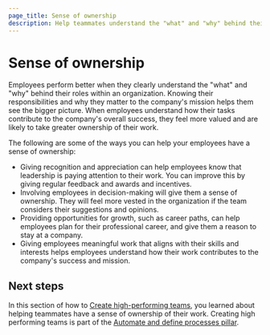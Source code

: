 ```yaml
---
page_title: Sense of ownership
description: Help teammates understand the "what" and "why" behind their roles within an organization.
---
```


# Sense of ownership

Employees perform better when they clearly understand the "what" and "why" behind their roles within an organization. Knowing their responsibilities and why they matter to the company's mission helps them see the bigger picture. When employees understand how their tasks contribute to the company's overall success, they feel more valued and are likely to take greater ownership of their work.

The following are some of the ways you can help your employees have a sense of ownership:

- Giving recognition and appreciation can help employees know that leadership is paying attention to their work. You can improve this by giving regular feedback and awards and incentives.
- Involving employees in decision-making will give them a sense of ownership. They will feel more vested in the organization if the team considers their suggestions and opinions.
- Providing opportunities for growth, such as career paths, can help employees plan for their professional career, and give them a reason to stay at a company.
- Giving employees meaningful work that aligns with their skills and interests helps employees understand how their work contributes to the company's success and mission.

## Next steps

In this section of how to [Create high-performing teams](/well-architected-framework/automate-and-define-processes/create-high-performing-teams/overview), you learned about helping teammates have a sense of ownership of their work. Creating high performing teams is part of the [Automate and define processes pillar](/well-architected-framework/automate-and-define-processes/introduction).
